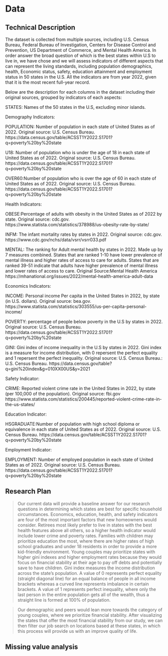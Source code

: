 # Data

## Technical Description

The dataset is collected from multiple sources, including U.S. Census Bureau, Federal Bureau of Investigation, Centers for Disease Control and Prevention, US Department of Commerce, and Mental Health America. In order answer the broad question of which is the best states within U.S to live in, we have chose and we will assess indicators of different aspects that can represent the living standards, including population demographics, health, Economic status, safety, education attainment and employment status in 50 states in the U.S. All the indicators are from year 2022, given that it is the most recent full-year record. 

Below are the description for each columns in the dataset including their original sources, grouped by indicators of each aspects:

STATES: Names of the 50 states in the U.S, excluding minor islands.

Demography Indicators:

POPULATION: Number of population in each state of United States as of 2022.
Original source: U.S. Census Bureau.
https://data.census.gov/table/ACSST1Y2022.S1701?q=poverty%20by%20state

U18: Number of population who is under the age of 18 in each state of United States as of 2022.
Original source: U.S. Census Bureau.
https://data.census.gov/table/ACSST1Y2022.S1701?q=poverty%20by%20state

OVER60:Number of population who is over the age of 60 in each state of United States as of 2022.
Original source: U.S. Census Bureau.
https://data.census.gov/table/ACSST1Y2022.S1701?q=poverty%20by%20state

Health Indicators:

OBESE:Percentage of adults with obesity in the United States as of 2022 by state.
Original source: cdc.gov.
https://www.statista.com/statistics/378988/us-obesity-rate-by-state/

INFM: The infant mortality rates by states in 2022. 
Original source: cdc.gov.
https://www.cdc.gov/nchs/data/vsrr/vsrr033.pdf

MENTAL: The ranking for Adult mental health by states in 2022. Made up by 7 measures combined. States that are ranked 1-10 have lower prevalence of mental illness and higher rates of access to care for adults. States that are ranked 39-51 indicate that adults have higher prevalence of mental illness and lower rates of access to care.
Original Source:Mental Health America
https://mhanational.org/issues/2022/mental-health-america-adult-data

Economics Indicators:

INCOME: Personal income Per capita in the United States in 2022, by state (in U.S. dollars).
Original source: bea.gov.
https://www.statista.com/statistics/303555/us-per-capita-personal-income/

POVERTY: percentage of people below poverty in the U.S by states in 2022.
Original source: U.S. Census Bureau.
https://data.census.gov/table/ACSST1Y2022.S1701?q=poverty%20by%20state

GINI: Gini index of income inequality in the U.S by states in 2022. Gini index is a measure for income distribution, with 0 repersent the perfect equality and 1 repersent the perfect inequality.
Original source: U.S. Census Bureau.: U.S. Census Bureau.
https://data.census.gov/table?q=gini%20index&g=010XX00US&y=2021

Safety Indicator:

CRIME: Reported violent crime rate in the United States in 2022, by state (per 100,000 of the population). 
Original source: fbi.gov
https://www.statista.com/statistics/200445/reported-violent-crime-rate-in-the-us-states/

Education Indicator:

HSGRADUATE:Number of population with high school diploma or equivalence in each state of United States as of 2022.
Original source: U.S. Census Bureau.
https://data.census.gov/table/ACSST1Y2022.S1701?q=poverty%20by%20state

Employment Indicator:

EMPLOYMENT: Number of employed population in each state of United States as of 2022.
Original source: U.S. Census Bureau.
https://data.census.gov/table/ACSST1Y2022.S1701?q=poverty%20by%20state


## Research Plan

> Our current data will provide a baseline answer for our research questions in determining which states are best for specific household circumstances. Economics, education, health, and safety indicators are four of the most important factors that new homeowners would consider. Retirees most likely prefer to live in states with the best health features above all others, so a higher health indicator would include lower crime and poverty rates. Families with children may prioritize education the most, where there are higher rates of high school graduates and under 18 residents in order to provide a more kid-friendly environment. Young couples may prioritize states with higher gini indexes and higher employment rates because they would focus on financial stability at their age to pay off debts and potentially save to have children. Gini index measures the income distribution across the state’s population. A value of 0 represents perfect equality (straight diagonal line) for an equal balance of people in all income brackets whereas a curved line represents imbalance in certain brackets. A value of 1 represents perfect inequality, where only the last person in the entire population gets all of the wealth, thus a straight line is formed at 100% of population.

> Our demographic and peers would lean more towards the category of young couples, where we prioritize financial stability. After visualizing the states that offer the most financial stability from our study, we can then filter our job search on locations based at these states, in which this process will provide us with an improve quality of life.


## Missing value analysis
